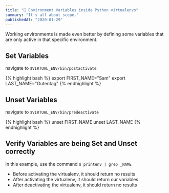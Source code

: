 ```yaml
---
title: "🎁 Environment Variables inside Python virtualenvs"
summary: "It's all about scope."
publishedAt: "2020-01-29"
---
```


Working environments is made even better by defining some variables that are only active in that
specific environment.

## Set Variables

navigate to `$VIRTUAL_ENV/bin/postactivate`

{% highlight bash %} export FIRST_NAME="Sam" export LAST_NAME="Gutentag" {% endhighlight %}

## Unset Variables

navigate to `$VIRTUAL_ENV/bin/predeactivate`

{% highlight bash %} unset FIRST_NAME unset LAST_NAME {% endhighlight %}

## Verify Variables are being Set and Unset correctly

In this example, use the command `$ printenv | grep _NAME`

- Before activating the virtualenv, it should return no results
- After activating the virtualenv, it should return our variables
- After deactivating the virtualenv, it should return no results
